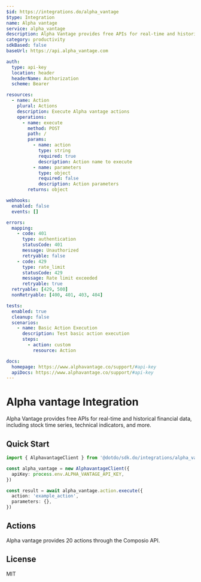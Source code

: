```yaml
---
$id: https://integrations.do/alpha_vantage
$type: Integration
name: Alpha vantage
service: alpha_vantage
description: Alpha Vantage provides free APIs for real-time and historical financial data, including stock time series, technical indicators, and more.
category: productivity
sdkBased: false
baseUrl: https://api.alpha_vantage.com

auth:
  type: api-key
  location: header
  headerName: Authorization
  scheme: Bearer

resources:
  - name: Action
    plural: Actions
    description: Execute Alpha vantage actions
    operations:
      - name: execute
        method: POST
        path: /
        params:
          - name: action
            type: string
            required: true
            description: Action name to execute
          - name: parameters
            type: object
            required: false
            description: Action parameters
        returns: object

webhooks:
  enabled: false
  events: []

errors:
  mapping:
    - code: 401
      type: authentication
      statusCode: 401
      message: Unauthorized
      retryable: false
    - code: 429
      type: rate_limit
      statusCode: 429
      message: Rate limit exceeded
      retryable: true
  retryable: [429, 500]
  nonRetryable: [400, 401, 403, 404]

tests:
  enabled: true
  cleanup: false
  scenarios:
    - name: Basic Action Execution
      description: Test basic action execution
      steps:
        - action: custom
          resource: Action

docs:
  homepage: https://www.alphavantage.co/support/#api-key
  apiDocs: https://www.alphavantage.co/support/#api-key
---
```


# Alpha vantage Integration

Alpha Vantage provides free APIs for real-time and historical financial data, including stock time series, technical indicators, and more.

## Quick Start

```typescript
import { AlphavantageClient } from '@dotdo/sdk.do/integrations/alpha_vantage'

const alpha_vantage = new AlphavantageClient({
  apiKey: process.env.ALPHA_VANTAGE_API_KEY,
})

const result = await alpha_vantage.action.execute({
  action: 'example_action',
  parameters: {},
})
```

## Actions

Alpha vantage provides 20 actions through the Composio API.

## License

MIT
